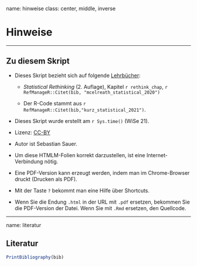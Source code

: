 
name: hinweise
class: center, middle, inverse


# Hinweise 

---

## Zu diesem Skript

- Dieses Skript bezieht sich auf folgende [Lehrbücher](#literatur): 
  - *Statistical Rethinking* (2. Auflage), Kapitel `r rethink_chap`, `r RefManageR::Citet(bib, "mcelreath_statistical_2020")`

  - Der R-Code stammt aus `r RefManageR::Citet(bib,"kurz_statistical_2021")`.


- Dieses Skript wurde erstellt am `r Sys.time()` (WiSe 21).

- Lizenz: [CC-BY](https://creativecommons.org/licenses/by/4.0/)

- Autor ist Sebastian Sauer.

- Um diese HTMLM-Folien korrekt darzustellen, ist eine Internet-Verbindung nötig.

- Eine PDF-Version kann erzeugt werden, indem man im Chrome-Browser druckt (Drucken als PDF).

- Mit der Taste `?` bekommt man eine Hilfe über Shortcuts.

- Wenn Sie die Endung `.html` in der URL mit `.pdf` ersetzen, bekommen Sie die PDF-Version der Datei. Wenn Sie mit `.Rmd` ersetzen, den Quellcode.


---

name: literatur

## Literatur


```r
PrintBibliography(bib)
```

